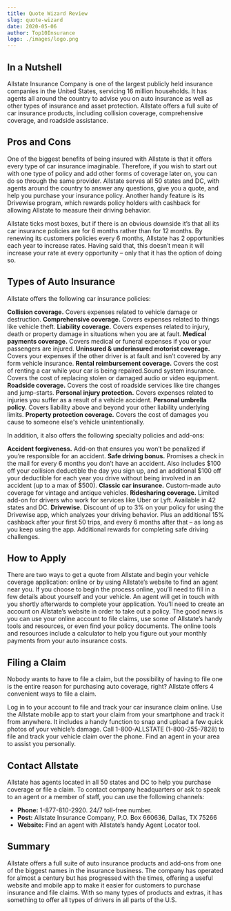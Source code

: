 ```yaml
---
title: Quote Wizard Review
slug: quote-wizard
date: 2020-05-06
author: Top10Insurance
logo: ./images/logo.png
---
```


## In a Nutshell

Allstate Insurance Company is one of the largest publicly held insurance companies in the United States, servicing 16 million households. It has agents all around the country to advise you on auto insurance as well as other types of insurance and asset protection. Allstate offers a full suite of car insurance products, including collision coverage, comprehensive coverage, and roadside assistance.

## Pros and Cons

One of the biggest benefits of being insured with Allstate is that it offers every type of car insurance imaginable. Therefore, if you wish to start out with one type of policy and add other forms of coverage later on, you can do so through the same provider. Allstate serves all 50 states and DC, with agents around the country to answer any questions, give you a quote, and help you purchase your insurance policy. Another handy feature is its Drivewise program, which rewards policy holders with cashback for allowing Allstate to measure their driving behavior.

Allstate ticks most boxes, but if there is an obvious downside it’s that all its car insurance policies are for 6 months rather than for 12 months. By renewing its customers policies every 6 months, Allstate has 2 opportunities each year to increase rates. Having said that, this doesn’t mean it will increase your rate at every opportunity – only that it has the option of doing so.

## Types of Auto Insurance

Allstate offers the following car insurance policies:

**Collision coverage.** Covers expenses related to vehicle damage or destruction.
**Comprehensive coverage.** Covers expenses related to things like vehicle theft.
**Liability coverage.** Covers expenses related to injury, death or property damage in situations when you are at fault.
**Medical payments coverage.** Covers medical or funeral expenses if you or your passengers are injured.
**Uninsured & underinsured motorist coverage.** Covers your expenses if the other driver is at fault and isn’t covered by any form vehicle insurance.
**Rental reimbursement coverage.** Covers the cost of renting a car while your car is being repaired.Sound system insurance. Covers the cost of replacing stolen or damaged audio or video equipment.
**Roadside coverage.** Covers the cost of roadside services like tire changes and jump-starts.
**Personal injury protection.** Covers expenses related to injuries you suffer as a result of a vehicle accident.
**Personal umbrella policy.** Covers liability above and beyond your other liability underlying limits.
**Property protection coverage.** Covers the cost of damages you cause to someone else's vehicle unintentionally.

In addition, it also offers the following specialty policies and add-ons:

**Accident forgiveness.** Add-on that ensures you won’t be penalized if you’re responsible for an accident.
**Safe driving bonus.** Promises a check in the mail for every 6 months you don’t have an accident. Also includes $100 off your collision deductible the day you sign up, and an additional $100 off your deductible for each year you drive without being involved in an accident (up to a max of \$500).
**Classic car insurance.** Custom-made auto coverage for vintage and antique vehicles.
**Ridesharing coverage.** Limited add-on for drivers who work for services like Uber or Lyft. Available in 42 states and DC.
**Drivewise.** Discount of up to 3% on your policy for using the Drivewise app, which analyzes your driving behavior. Plus an additional 15% cashback after your first 50 trips, and every 6 months after that – as long as you keep using the app. Additional rewards for completing safe driving challenges.

## How to Apply

There are two ways to get a quote from Allstate and begin your vehicle coverage application: online or by using Allstate’s website to find an agent near you. If you choose to begin the process online, you’ll need to fill in a few details about yourself and your vehicle. An agent will get in touch with you shortly afterwards to complete your application. You’ll need to create an account on Allstate’s website in order to take out a policy. The good news is you can use your online account to file claims, use some of Allstate’s handy tools and resources, or even find your policy documents. The online tools and resources include a calculator to help you figure out your monthly payments from your auto insurance costs.

## Filing a Claim

Nobody wants to have to file a claim, but the possibility of having to file one is the entire reason for purchasing auto coverage, right? Allstate offers 4 convenient ways to file a claim.

Log in to your account to file and track your car insurance claim online.
Use the Allstate mobile app to start your claim from your smartphone and track it from anywhere. It includes a handy function to snap and upload a few quick photos of your vehicle’s damage.
Call 1-800-ALLSTATE (1-800-255-7828) to file and track your vehicle claim over the phone.
Find an agent in your area to assist you personally.

## Contact Allstate

Allstate has agents located in all 50 states and DC to help you purchase coverage or file a claim. To contact company headquarters or ask to speak to an agent or a member of staff, you can use the following channels:

- **Phone:** 1-877-810-2920. 24/7 toll-free number.
- **Post:** Allstate Insurance Company, P.O. Box 660636, Dallas, TX 75266
- **Website:** Find an agent with Allstate’s handy Agent Locator tool.

## Summary

Allstate offers a full suite of auto insurance products and add-ons from one of the biggest names in the insurance business. The company has operated for almost a century but has progressed with the times, offering a useful website and mobile app to make it easier for customers to purchase insurance and file claims. With so many types of products and extras, it has something to offer all types of drivers in all parts of the U.S.
